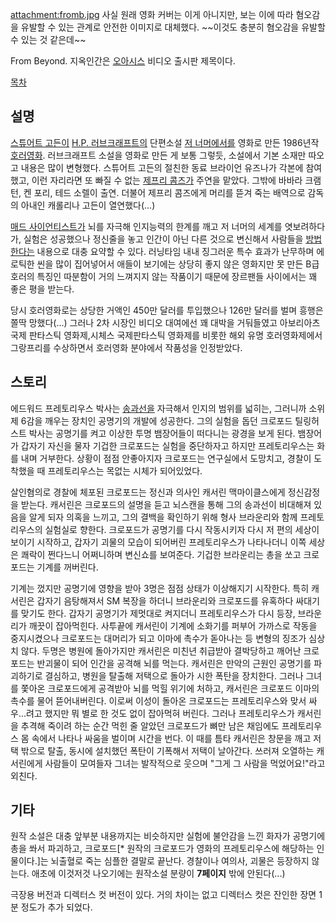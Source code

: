 attachment:fromb.jpg
사실 원래 영화 커버는 이게 아니지만, 보는 이에 따라 혐오감을 유발할 수 있는 관계로 안전한 이미지로 대체했다. ~~이것도 충분히 혐오감을 유발할 수 있는 것 같은데~~

From Beyond. 지옥인간은 [[오아시스]] 비디오 출시판 제목이다.

[[목차]]
== 설명 ==
[[스튜어트 고든]]이 [[H.P. 러브크래프트]]의 단편소설 [[저 너머에서]]를 영화로 만든 1986년작 [[호러영화]]. 러브크래프트 소설을 영화로 만든 게 보통 그렇듯, 소설에서 기본 소재만 따오고 내용은 많이 변형했다. 스튜어트 고든의 절친한 동료 브라이언 유즈나가 각본에 참여했고, 이런 자리라면 또 빠질 수 없는 [[제프리 콤즈]]가 주연을 맡았다. 그밖에 바바라 크램턴, 켄 포리, 테드 소렐이 출연. 더불어 제프리 콤즈에게 머리를 뜯겨 죽는 배역으로 감독의 아내인 캐롤리나 고든이 열연했다(...)

[[매드 사이언티스트]]가 뇌를 자극해 인지능력의 한계를 깨고 저 너머의 세계를 엿보려하다가, 실험은 성공했으나 정신줄을 놓고 인간이 아닌 다른 것으로 변신해서 사람들을 [[방법]]한다는 내용으로 대충 요약할 수 있다. 러닝타임 내내 징그러운 특수 효과가 난무하며 에로틱한 씬을 많이 집어넣어서 애들이 보기에는 상당히 좋지 않은 영화지만 못 만든 B급 호러의 특징인 따분함이 거의 느껴지지 않는 작품이기 때문에 장르팬들 사이에서는 꽤 좋은 평을 받는다.

당시 호러영화로는 상당한 거액인 450만 달러를 투입했으나 126만 달러를 벌며 흥행은 쫄딱 망했다(...) 그러나 2차 시장인  비디오 대여에선 꽤 대박을 거둬들였고 아보리아츠 국제 판타스틱 영화제,시체스 국제판타스틱 영화제를 비롯한 해외 유명 호러영화제에서 그랑프리를 수상하면서 호러영화 분야에서 작품성을 인정받았다.

== 스토리 ==
에드워드 프레토리우스 박사는 [[송과선]]을 자극해서 인지의 범위를 넓히는, 그러니까 소위 제 6감을 깨우는 장치인 공명기의 개발에 성공한다. 그의 실험을 돕던 크로포드 틸링허스트 박사는 공명기를 켜고 이상한 투명 뱀장어들이 떠다니는 광경을 보게 된다. 뱀장어가 갑자기 자신을 물자 기겁한 크로포드는 실험을 중단하자고 하지만 프레토리우스는 화를 내며 거부한다. 상황이 점점 안좋아지자 크로포드는 연구실에서 도망치고, 경찰이 도착했을 때 프레토리우스는 목없는 시체가 되어있었다.

살인혐의로 경찰에 체포된 크로포드는 정신과 의사인 캐서린 맥마이클스에게 정신감정을 받는다. 캐서린은 크로포드의 설명을 듣고 뇌스캔을 통해 그의 송과선이 비대해져 있음을 알게 되자 의혹을 느끼고, 그의 결백을 확인하기 위해 형사 브라운리와 함께 프레토리우스의 실험실로 향한다. 크로포드가 공명기를 다시 작동시키자 다시 저 편의 세상이 보이기 시작하고, 갑자기 괴물의 모습이 되어버린 프레토리우스가 나타나더니 이쪽 세상은 쾌락이 쩐다느니 어쩌니하며 변신쇼를 보여준다. 기겁한 브라운리는 총을 쏘고 크로포드는 기계를 꺼버린다.

기계는 껐지만 공명기에 영향을 받아 3명은 점점 상태가 이상해지기 시작한다. 특히 캐서린은 갑자기 음탕해져서 SM 복장을 하더니 브라운리와 크로포드를 유혹하다 싸대기를 맞기도 한다. 갑자기 공명기가 제멋대로 켜지더니 프레토리우스가 다시 등장, 브라운리가 깨끗이 잡아먹힌다. 사투끝에 캐서린이 기계에 소화기를 퍼부어 가까스로 작동을 중지시켰으나 크로포드는 대머리가 되고 이마에 촉수가 돋아나는 등 변형의 징조가 심상치 않다. 두명은 병원에 돌아가지만 캐서린은 미친년 취급받아 결박당하고 깨어난 크로포드는 반괴물이 되어 인간을 공격해 뇌를 먹는다. 캐서린은 만악의 근원인 공명기를 파괴하기로 결심하고, 병원을 탈출해 저택으로 돌아가 시한 폭탄을 장치한다. 그러나 그녀를 쫓아온 크로포드에게 공격받아 뇌를 먹힐 위기에 처하고, 캐서린은 크로포드 이마의 촉수를 물어 뜯어내버린다. 이로써 이성이 돌아온 크로포드는 프레토리우스와 맞서 싸우...려고 했지만 뭐 별로 한 것도 없이 잡아먹혀 버린다. 그러나 프레토리우스가 캐서린을 추격해 죽이려 하는 순간 먹힌 줄 알았던 크로포드가 뼈만 남은 채임에도 프레토리우스 몸 속에서 나타나 싸움을 벌이며 시간을 번다. 이 때를 틈타 캐서린은 창문을 깨고 저택 밖으로 탈출, 동시에 설치했던 폭탄이 기폭해서 저택이 날아간다. 쓰러져 오열하는 캐서린에게 사람들이 모여들자 그녀는 발작적으로 웃으며 "그게 그 사람을 먹었어요!"라고 외친다.

== 기타 ==
원작 소설은 대충 앞부분 내용까지는 비슷하지만 실험에 불안감을 느낀 화자가 공명기에 총을 쏴서 파괴하고, 크로포드[* 원작의 크로포드가 영화의 프레토리우스에 해당하는 인물이다.]는 뇌출혈로 죽는 심플한 결말로 끝난다. 경찰이나 여의사, 괴물은 등장하지 않는다. 애초에 이것저것 나오기에는 원작소설 분량이 '''7페이지''' 밖에 안된다(...)

극장용 버전과 디렉터스 컷 버전이 있다. 거의 차이는 없고 디렉터스 컷은 잔인한 장면 1분 정도가 추가 되었다.
